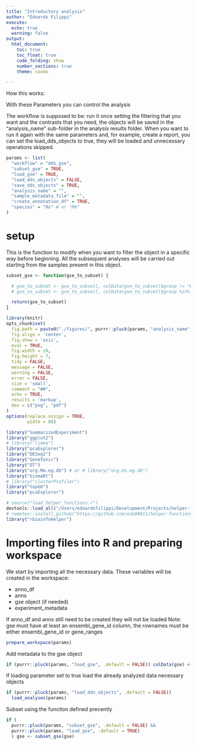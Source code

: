 ```yaml
---
title: "Introductory analysis"
author: "Edoardo Filippi"
execute:
  echo: true
  warning: false
output:
  html_document:
    toc: true
    toc_float: true
    code_folding: show
    number_sections: true
    theme: cosmo

---
```

How this works: 

With these Parameters you can control the analysis

The workflow is supposed to be: run it once setting the filtering that you want and the contrasts that you need, the objects will be saved in the "analysis_name" sub-folder in the analysis results folder. When you want to run it again with the same parameters and, for example, create a report, you can set the load_dds_objects to true, they will be loaded and unnecessary operations skipped.

```r
params <- list(
  "workflow" = "dds_gse",
  "subset_gse" = TRUE,
  "load_gse" = TRUE,
  "load_dds_objects" = FALSE,
  "save_dds_objects" = TRUE,
  "analysis_name" = "",
  "sample_metadata_file" = "",
  "create_annotation_df" = TRUE,
  "species" = "Hs" # or "Mm"
)
```

# setup

This is the function to modify when you want to filter the object in a specific way before beginning. 
All the subsequent analyses will be carried out starting from the samples present in this object.

```r
subset_gse <- function(gse_to_subset) {

  # gse_to_subset <- gse_to_subset[, colData(gse_to_subset)$group != "WT"]
  # gse_to_subset <- gse_to_subset[, colData(gse_to_subset)$group %in% c("WT", "KO")]

  return(gse_to_subset)
}
```


```r
library(knitr)
opts_chunk$set(
  fig.path = paste0("./figures/", purrr::pluck(params, "analysis_name", .default = FALSE)),
  fig.align = 'center',
  fig.show = 'asis',
  eval = TRUE,
  fig.width = 10,
  fig.height = 7,
  tidy = FALSE,
  message = FALSE,
  warning = FALSE,
  error = FALSE,
  size = 'small',
  comment = "##",
  echo = TRUE,
  results = 'markup',
  dev = c("png", "pdf")
)
options(replace.assign = TRUE,
        width = 80)
```

```r
library("SummarizedExperiment")
library("ggplot2")
# library("limma")
library("pcaExplorer")
library("DESeq2")
library("GeneTonic")
library("DT")
library("org.Mm.eg.db") # or # library("org.Hs.eg.db")
library("biomaRt")
# library("clusterProfiler")
library("topGO")
library("pcaExplorer")
```

```r
# source("load_helper_functions.r")
devtools::load_all("/Users/edoardofilippi/Development/Projects/helper-functions-rbioinfo/")
# remotes::install_github("https://github.com/edo98811/helper-functions-rbioinfo.git@devel")
library("rbioinfoHelper")
```

# Importing files into R and preparing workspace

We start by importing all the necessary data.
These variables will be created in the workspace:

* anno_df
* anns
* gse object (if needed)
* experiment_metadata

If anno_df and anns still need to be created they will not be loaded
Note: gse must have at least an ensembl_gene_id column, the rownames must be either ensembl_gene_id or gene_ranges

```r
prepare_workspace(params)
```

Add metadata to the gse object

```r
if (purrr::pluck(params, "load_gse", .default = FALSE)) colData(gse) <- S4Vectors::DataFrame(experiment_metadata)
```

If loading parameter set to true load the already analyzed data necessary objects

```r
if (purrr::pluck(params, "load_dds_objects", .default = FALSE)) 
  load_analyses(params)
```

Subset using the funciton defined precently 

```r
if (
  purrr::pluck(params, "subset_gse", .default = FALSE) && 
  purrr::pluck(params, "load_gse", .default = TRUE)
  ) gse <- subset_gse(gse)
```
